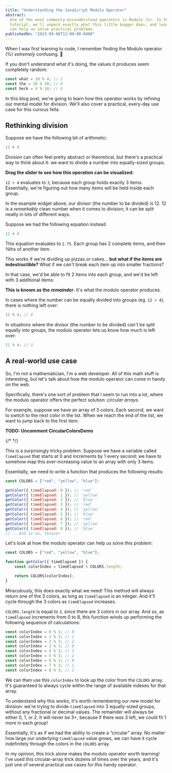 ```yaml
---
title: "Understanding the JavaScript Modulo Operator"
abstract:
  One of the most commonly-misunderstood operators is Modulo (%). In this
  tutorial, we'll unpack exactly what this little bugger does, and learn how it
  can help us solve practical problems.
publishedOn: "2023-09-06T12:00:00-0400"
---
```


When I was first learning to code, I remember finding the Modulo operator (%)
_extremely_ confusing. 😬

If you don't understand what it's doing, the values it produces seem completely
random:

```js
const what = 10 % 4; // 2
const the = 10 % 10; // 0
const heck = 4 % 10; // 4
```

In this blog post, we're going to learn how this operator works by refining our
mental model for division. We'll also cover a practical, every-day use case for
this curious fella.

## Rethinking division

Suppose we have the following bit of arithmetic:

```js
12 ÷ 4
```

Division can often feel pretty abstract or theoretical, but there's a practical
way to think about it: we want to divide a number into equally-sized groups.

**Drag the slider to see how this operation can be visualized:**

<DivisionGroupsDemo />

`12 ÷ 4` evaluates to `3`, because each group holds exactly 3 items.
Essentially, we're figuring out how many items will be held inside each group.

In the example widget above, our divisor (the number to be divided) is 12. 12 is
a _remarkably_ clean number when it comes to division; it can be split neatly in
lots of different ways.

Suppose we had the following equation instead:

```js
11 ÷ 4
```

This equation evaluates to `2.75`. Each group has 2 complete items, and then
¾ths of another item.

This works if we're dividing up pizzas or cakes… **but what if the items are
indestructible?** What if we _can't_ break each item up into smaller fractions?

In that case, we'd be able to fit 2 items into each group, and we'd be left with
3 additional items:

<DivisionGroupsDemo
	includeRemainderArea={true}
	numOfItems={11}
	initialNumOfGroups={4}
/>

**This is known as the _remainder_.** It's what the modulo operator produces.

In cases where the number can be equally divided into groups (eg. `12 ÷ 4`),
there is nothing left over:

```js
12 % 4; // 0
```

In situations where the divisor (the number to be divided) _can't_ be split
equally into groups, the modulo operator lets us know how much is left over:

```js
11 % 4; // 3
```

## A real-world use case

So, I'm not a mathematician, I'm a web developer. All of this math stuff is
interesting, but let's talk about how the modulo operator can come in handy on
the web.

Specifically, there's one sort of problem that I seem to run into a lot, where
the modulo operator offers the perfect solution: _circular arrays._

For example, suppose we have an array of 3 colors. Each second, we want to
switch to the next color in the list. When we reach the end of the list, we want
to jump back to the first item:

**TODO: Uncomment CircularColorsDemo**

{/* <CircularColorsDemo /> */}

This is a surprisingly tricky problem. Suppose we have a variable called
`timeElapsed` that starts at 0 and increments by 1 every second; we have to
somehow map this ever-increasing value to an array with only 3 items.

Essentially, we need to write a function that produces the following results:

```js
const COLORS = ["red", "yellow", "blue"];

getColor({ timeElapsed: 0 }); // 'red'
getColor({ timeElapsed: 1 }); // 'yellow'
getColor({ timeElapsed: 2 }); // 'blue'
getColor({ timeElapsed: 3 }); // 'red'
getColor({ timeElapsed: 4 }); // 'yellow'
getColor({ timeElapsed: 5 }); // 'blue'
getColor({ timeElapsed: 6 }); // 'red'
getColor({ timeElapsed: 7 }); // 'yellow'
getColor({ timeElapsed: 8 }); // 'blue'
// ...And so on, forever
```

Let's look at how the modulo operator can help us solve this problem:

```js
const COLORS = ["red", "yellow", "blue"];

function getColor({ timeElapsed }) {
	const colorIndex = timeElapsed % COLORS.length;

	return COLORS[colorIndex];
}
```

Miraculously, this does exactly what we need! This method will always return one
of the 3 colors, as long as `timeElapsed` is an integer. And it'll cycle through
the 3 colors as `timeElapsed` increases.

`COLORS.length` is equal to `3`, since there are 3 colors in our array. And so,
as `timeElapsed` increments from 0 to 8, this function winds up performing the
following sequence of calculations:

```js
const colorIndex = 0 % 3; // 0
const colorIndex = 1 % 3; // 1
const colorIndex = 2 % 3; // 2
const colorIndex = 3 % 3; // 0
const colorIndex = 4 % 3; // 1
const colorIndex = 5 % 3; // 2
const colorIndex = 6 % 3; // 0
const colorIndex = 7 % 3; // 1
const colorIndex = 8 % 3; // 2
```

We can then use this `colorIndex` to look up the color from the `COLORS` array.
It's guaranteed to always cycle within the range of available indexes for that
array.

To understand why this works, it's worth remembering our new model for division:
we're trying to divide `timeElapsed` into 3 equally-sized groups, without any
fractional or decimal values. The remainder will always be either 0, 1, or 2. It
will never be 3+, because if there _was_ 3 left, we could fit 1 more in each
group!

Essentially, it's as if we had the ability to create a “circular” array. No
matter how large our underlying `timeElapsed` value grows, we can have it cycle
indefinitely through the colors in the `COLORS` array.

In my opinion, this trick alone makes the modulo operator worth learning! I've
used this circular-array trick dozens of times over the years, and it's just one
of several practical use cases for this handy operator.
